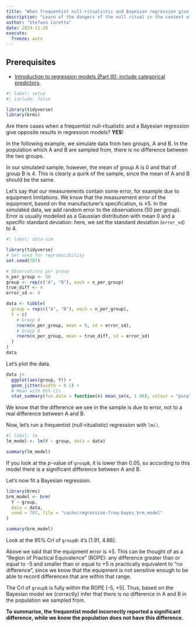 ```yaml
---
title: "When frequentist null-ritualistic and Bayesian regression give you opposite results"
description: "Learn of the dangers of the null ritual in the context of regression models"
author: "Stefano Coretta"
date: 2024-11-28
execute: 
  freeze: auto
---
```


::: callout-warning
## Prerequisites

- [Introduction to regression models (Part III): include categorical predictors](intro-regression-categorical.qmd).
:::

```r
#| label: setup
#| include: false

library(tidyverse)
library(brms)
```

Are there cases when a frequentist null-ritualistic and a Bayesian regression give opposite results in regression models? **YES**!

In the following example, we simulate data from two groups, A and B. In the population which A and B are sampled from, there is no difference between the two groups.

In our simulated sample, however, the mean of group A is 0 and that of group B is 4. This is clearly a quirk of the sample, since the mean of A and B should be the same.

Let's say that our measurements contain some error, for example due to equipment limitations. We know that the measurement error of the equipment, based on the manufacturer's specification, is ±5. In the simulated data, we add random error to the observations (50 per group). Error is usually modelled as a Gaussian distribution with mean 0 and a specific standard deviation: here, we set the standard deviation (`error_sd`) to 4.

```r
#| label: data-sim

library(tidyverse)
# Set seed for reproducibility
set.seed(707)

# Observations per group
n_per_group <- 50
group <- rep(c("A", "B"), each = n_per_group)
true_diff <- 4
error_sd <- 4

data <- tibble(
  group = rep(c("A", "B"), each = n_per_group),
  Y = c(
    # Group A
    rnorm(n_per_group, mean = 0, sd = error_sd),
    # Group B
    rnorm(n_per_group, mean = true_diff, sd = error_sd)
  )
)
data
```

Let's plot the data.

```r
data |> 
  ggplot(aes(group, Y)) +
  geom_jitter(width = 0.1) +
  # Mean with 95% CIs
  stat_summary(fun.data = function(x) mean_se(x, 1.96), colour = "purple")
```

We know that the difference we see in the sample is due to error, not to a real difference between A and B.

Now, let's run a frequentist (null-ritualistic) regression with `lm()`.

```r
#| label: lm
lm_model <- lm(Y ~ group, data = data)

summary(lm_model)
```

If you look at the *p*-value of `groupB`, it is lower than 0.05, so according to this model there is a significant difference between A and B.

Let's now fit a Bayesian regression.

```r
library(brms)
brm_model <- brm(
  Y ~ group,
  data = data,
  seed = 707, file = "cache/regression-freq-bayes_brm_model"
)

summary(brm_model)
```

Look at the 95% CrI of `groupB`: it's [1.91, 4.86].

Above we said that the equipment error is ±5. This can be thought of as a "Region of Practical Equivalence" (ROPE): any difference greater than or equal to -5 and smaller than or equal to +5 is practically equivalent to "no difference", since we know that the equipment is not sensitive enough to be able to record differences that are within that range.

The CrI of `groupB` is fully within the ROPE [-5, +5]. Thus, based on the Bayesian model we (correctly) infer that there is no difference in A and B in the population we sampled from.

**To summarise, the frequentist model incorrectly reported a significant difference, while we know the population does not have this difference.**


